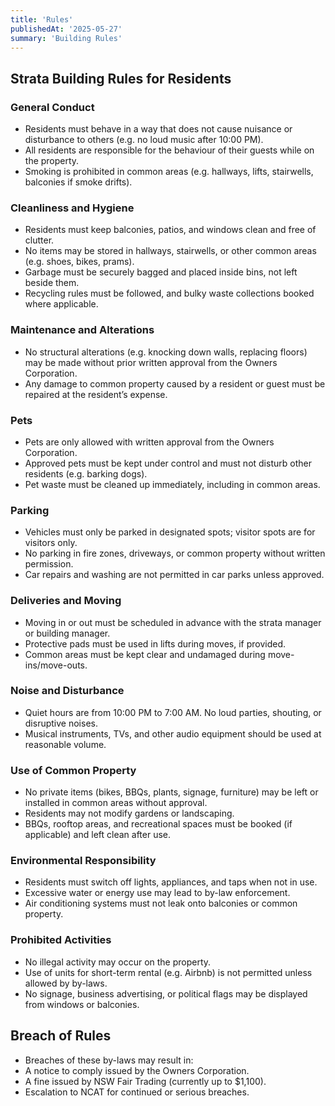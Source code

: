 ---
title: 'Rules'
publishedAt: '2025-05-27'
summary: 'Building Rules'
---

## Strata Building Rules for Residents
### General Conduct
* Residents must behave in a way that does not cause nuisance or disturbance to others (e.g. no loud music after 10:00 PM).
* All residents are responsible for the behaviour of their guests while on the property.
* Smoking is prohibited in common areas (e.g. hallways, lifts, stairwells, balconies if smoke drifts).

### Cleanliness and Hygiene
* Residents must keep balconies, patios, and windows clean and free of clutter.
* No items may be stored in hallways, stairwells, or other common areas (e.g. shoes, bikes, prams).
* Garbage must be securely bagged and placed inside bins, not left beside them.
* Recycling rules must be followed, and bulky waste collections booked where applicable.

### Maintenance and Alterations
* No structural alterations (e.g. knocking down walls, replacing floors) may be made without prior written approval from the Owners Corporation.
* Any damage to common property caused by a resident or guest must be repaired at the resident’s expense.

### Pets
* Pets are only allowed with written approval from the Owners Corporation.
* Approved pets must be kept under control and must not disturb other residents (e.g. barking dogs).
* Pet waste must be cleaned up immediately, including in common areas.

### Parking
* Vehicles must only be parked in designated spots; visitor spots are for visitors only.
* No parking in fire zones, driveways, or common property without written permission.
* Car repairs and washing are not permitted in car parks unless approved.

### Deliveries and Moving
* Moving in or out must be scheduled in advance with the strata manager or building manager.
* Protective pads must be used in lifts during moves, if provided.
* Common areas must be kept clear and undamaged during move-ins/move-outs.

### Noise and Disturbance
* Quiet hours are from 10:00 PM to 7:00 AM. No loud parties, shouting, or disruptive noises.
* Musical instruments, TVs, and other audio equipment should be used at reasonable volume.

### Use of Common Property
* No private items (bikes, BBQs, plants, signage, furniture) may be left or installed in common areas without approval.
* Residents may not modify gardens or landscaping.
* BBQs, rooftop areas, and recreational spaces must be booked (if applicable) and left clean after use.

### Environmental Responsibility
* Residents must switch off lights, appliances, and taps when not in use.
* Excessive water or energy use may lead to by-law enforcement.
* Air conditioning systems must not leak onto balconies or common property.

### Prohibited Activities
* No illegal activity may occur on the property.
* Use of units for short-term rental (e.g. Airbnb) is not permitted unless allowed by by-laws.
* No signage, business advertising, or political flags may be displayed from windows or balconies.

## Breach of Rules
* Breaches of these by-laws may result in:
* A notice to comply issued by the Owners Corporation.
* A fine issued by NSW Fair Trading (currently up to $1,100).
* Escalation to NCAT for continued or serious breaches.

